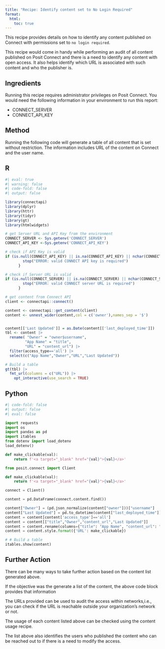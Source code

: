 ```yaml
---
title: "Recipe: Identify content set to No Login Required"
format:
  html:
    toc: true
---
```


This recipe provides details on how to identify any content published on Connect with permissions set to `no login required`. 

This recipe would come in handy while performing an audit of all content published on Posit Connect and there is a need to identify any content with open access. It also helps identify which URL is associated with such content and who the publisher is.

## Ingredients

Running this recipe requires administrator privileges on Posit Connect.
You would need the following information in your environment to run this report:

- CONNECT_SERVER
- CONNECT_API_KEY


## Method

Running the following code will generate a table of all content that is set without restriction. The information includes URL of the content on Connect and the user name. 

::: {.panel-tabset group="language"}

## R

```r
#| eval: true
#| warning: false
#| code-fold: false
#| output: false

library(connectapi)
library(dplyr)
library(httr)
library(tidyr)
library(gt)
library(htmlwidgets)

# get Server URL and API Key from the environment
CONNECT_SERVER <- Sys.getenv('CONNECT_SERVER')
CONNECT_API_KEY <-Sys.getenv('CONNECT_API_KEY')

# check if API Key is valid
if (is.null(CONNECT_API_KEY) || is.na(CONNECT_API_KEY) || nchar(CONNECT_API_KEY) == 0) {
        stop("ERROR: valid CONNECT API key is required")
      }

# check if Server URL is valid
if (is.null(CONNECT_SERVER) || is.na(CONNECT_SERVER) || nchar(CONNECT_SERVER) == 0) {
        stop("ERROR: valid CONNECT server URL is required")
      }

# get content from Connect API
client <- connectapi::connect()

content <- connectapi::get_content(client)
content <- unnest_wider(content,col = c('owner'),names_sep = '$')


content[['Last Updated']] = as.Date(content[['last_deployed_time']])
tbl <- content |>
  rename( "Owner" = "owner$username",
         "App Name" = "title",
         "URL" = "content_url") |>
  filter(access_type=='all') |>
  select(c("App Name","Owner","URL","Last Updated"))

# Build a table
gt(tbl) |>
  fmt_url(columns = c("URL")) |> 
    opt_interactive(use_search = TRUE)

```

## Python

```python
#| code-fold: false
#| output: false
#| eval: false

import requests
import os
import pandas as pd
import itables
from dotenv import load_dotenv
load_dotenv()

def make_clickable(val):
    return f'<a target="_blank" href="{val}">{val}</a>'

from posit.connect import Client

def make_clickable(val):
    return f'<a target="_blank" href="{val}">{val}</a>'

connect = Client()

content = pd.DataFrame(connect.content.find())

content["Owner"] = (pd.json_normalize(content["owner"]))["username"]
content["Last Updated"] = pd.to_datetime(content["last_deployed_time"]).dt.date
content = content[content['access_type']=='all']
content = content[["title","Owner","content_url","Last Updated"]]
content = content.rename(columns={"title": "App Name", "content_url": "URL"})
content = content.style.format({'URL': make_clickable})

# # Build a table
itables.show(content) 

```


:::

## Further Action

There can be many ways to take further action based on the content list generated above. 

If the objective was the generate a list of the content, the above code block provides that information

The URLs provided can be used to audit the access within networks,i.e., you can check if the URL is reachable outside your organization's network or not.

The usage of each content listed above can be checked using the content usage recipe.

The list above also identifies the users who published the content who can be reached out to if there is a need to modify the access.